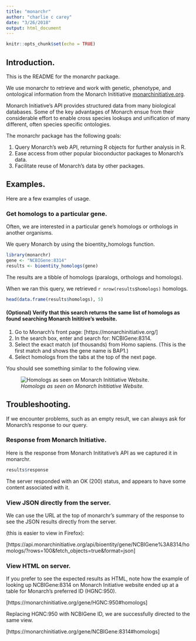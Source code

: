 ```yaml
---
title: "monarchr"
author: "charlie c carey"
date: "3/26/2018"
output: html_document
---
```


```r
knitr::opts_chunk$set(echo = TRUE)
```

## Introduction.

This is the README for the monarchr package.

We use monarchr to retrieve and work with genetic, phenotype, and ontological 
information from the Monarch Inititiative [monarchinitiative.org](https://monarchinitiative.org).

Monarch Initiative's API provides structured data from many biological databases. 
Some of the key advantages of Monarch ensue from their considerable effort to enable 
cross species lookups and unification of many different, often species specific ontologies.

The monarchr package has the following goals:

1. Query Monarch's web API, returning R objects for further analysis in R.
2. Ease access from other popular bioconductor packages to Monarch's data.
3. Facilitate reuse of Monarch's data by other packages.

## Examples.

Here are a few examples of usage.

### Get homologs to a particular gene.

Often, we are interested in a particular gene's homologs or orthologs in another organisms.

We query Monarch by using the bioentity_homologs function.

```r
library(monarchr)
gene <- "NCBIGene:8314"
results <- bioentity_homologs(gene)
```

The results are a tibble of homologs (paralogs, orthologs and homologs).

When we ran this query, we retrieved ```r nrow(results$homologs)``` homologs.

```r
head(data.frame(results$homologs), 5)
```

<!-- In this README we convert that to a Data Table so you can scrolll through them. -->

<!-- ```{r } -->
<!-- library(DT) -->
<!-- DT::datatable(results$homologs) -->
<!-- ``` -->

#### (Optional) Verify that this search returns the same list of homologs as found searching Monarch Inititive's website.

1. Go to Monarch's front page: [https://monarchinitiative.org/]
1. In the search box, enter and search for: NCBIGene:8314.
2. Select the exact match (of thousands) from Homo sapiens.
   (This is the first match and shows the gene name is BAP1.)
3. Select homologs from the tabs at the top of the next page.

You should see something similar to the following view.

![*Homologs as seen on Monarch Inititiative Website.*](readme_images/BAP1_homologs.png)

## Troubleshooting.

If we encounter problems, such as an empty result, we can always ask for Monarch's 
response to our query.

### Response from Monarch Initiative.

Here is the response from Monarch Inititative's API as we captured it in monarchr.

```r
results$response
```

The server responded with an OK (200) status, and appears to have some content associated with it.

### View JSON directly from the server.

We can use the URL at the top of monarchr's summary of the response to see the JSON results directly from the server.

(this is easier to view in Firefox):

[https://api.monarchinitiative.org/api/bioentity/gene/NCBIGene%3A8314/homologs/?rows=100&fetch_objects=true&format=json]

### View HTML on server.

If you prefer to see the expected results as HTML, note how the example of looking up NCBIGene:8314 
on Monarch Initiative website ended up at a table for Monarch's preferred ID (HGNC:950). 

[https://monarchinitiative.org/gene/HGNC:950#homologs]

Replacing HGNC:950 with NCBIGene ID, we are successfully directed to the same view.

[https://monarchinitiative.org/gene/NCBIGene:8314#homologs]
